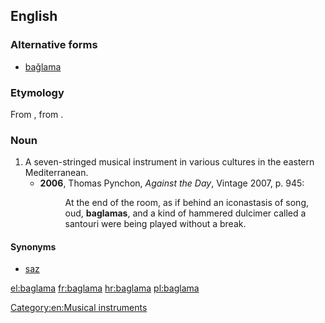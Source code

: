 ==English==
{{wikipedia}}

===Alternative forms===
* [[bağlama]]

===Etymology===
From {{etyl|tr}} {{term|bağlama}}, from {{term|bağlamak||to tie}}.

===Noun===
{{en-noun}}

# A seven-stringed musical instrument in various cultures in the eastern Mediterranean.
#* '''2006''', Thomas Pynchon, ''Against the Day'', Vintage 2007, p. 945:
#*: At the end of the room, as if behind an iconastasis of song, oud, '''baglamas''', and a kind of hammered dulcimer called a santouri were being played without a break.

====Synonyms====
*[[saz]]

[[Category:en:Musical instruments]]

[[el:baglama]]
[[fr:baglama]]
[[hr:baglama]]
[[pl:baglama]]
